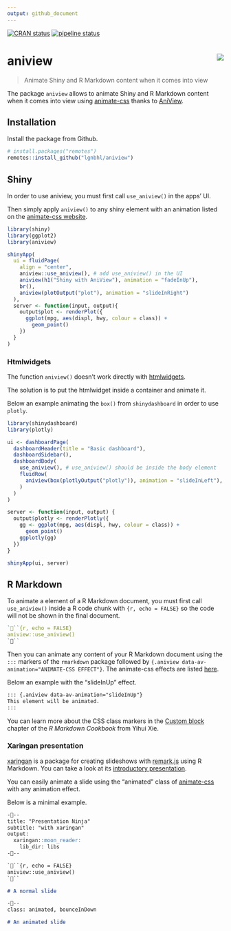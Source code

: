 ```yaml
---
output: github_document
---
```


<!-- README.md is generated from README.Rmd. Please edit that file -->

[![CRAN status](https://www.r-pkg.org/badges/version/aniview)](https://CRAN.R-project.org/package=aniview)
[![pipeline status](https://gitlab.com/lgnbhl/aniview/badges/master/pipeline.svg)](https://gitlab.com/lgnbhl/aniview/pipelines)

# aniview <img src="man/figures/logo.png" align="right" />

> Animate Shiny and R Markdown content when it comes into view

The package `aniview` allows to animate Shiny and R Markdown content when it comes into view using [animate-css](https://daneden.github.io/animate.css/) thanks to [AniView](https://jjcosgrove.github.io/jquery-aniview/).

## Installation

Install the package from Github.

```r
# install.packages("remotes")
remotes::install_github("lgnbhl/aniview")
```

## Shiny

In order to use aniview, you must first call `use_aniview()` in the apps' UI. 

Then simply apply `aniview()` to any shiny element with an animation listed on the [animate-css website](https://daneden.github.io/animate.css/).

```r
library(shiny)
library(ggplot2)
library(aniview)

shinyApp(
  ui = fluidPage(
    align = "center",
    aniview::use_aniview(), # add use_aniview() in the UI
    aniview(h1("Shiny with AniView"), animation = "fadeInUp"),
    br(),
    aniview(plotOutput("plot"), animation = "slideInRight")
  ),
  server <- function(input, output){
    output$plot <- renderPlot({
      ggplot(mpg, aes(displ, hwy, colour = class)) + 
        geom_point()
    })
  }
)
```

### Htmlwidgets

The function `aniview()` doesn't work directly with [htmlwidgets](https://www.htmlwidgets.org/).

The solution is to put the htmlwidget inside a container and animate it.

Below an example animating the `box()` from `shinydashboard` in order to use `plotly`.

```r
library(shinydashboard)
library(plotly)

ui <- dashboardPage(
  dashboardHeader(title = "Basic dashboard"),
  dashboardSidebar(),
  dashboardBody(
    use_aniview(), # use_aniview() should be inside the body element
    fluidRow(
      aniview(box(plotlyOutput("plotly")), animation = "slideInLeft"),
    )
  )
)

server <- function(input, output) {
  output$plotly <- renderPlotly({
    gg <- ggplot(mpg, aes(displ, hwy, colour = class)) + 
      geom_point()
    ggplotly(gg)
  })
}

shinyApp(ui, server)
```

## R Markdown

To animate a element of a R Markdown document, you must first call `use_aniview()` inside a R code chunk with ```{r, echo = FALSE}``` so the code will not be shown in the final document.

``` r
```{r, echo = FALSE}
aniview::use_aniview()
```
```

Then you can animate any content of your R Markdown document using the `:::` markers of the `rmarkdown` package followed by `{.aniview data-av-animation="ANIMATE-CSS EFFECT"}`. The animate-css effects are listed [here](https://daneden.github.io/animate.css/).

Below an example with the "slideInUp" effect.

```md
::: {.aniview data-av-animation="slideInUp"}
This element will be animated.
:::
```

You can learn more about the CSS class markers in the [Custom block](https://bookdown.org/yihui/rmarkdown-cookbook/custom-blocks.html) chapter of the *R Markdown Cookbook* from Yihui Xie.

### Xaringan presentation

[xaringan](https://github.com/yihui/xaringan) is a package for creating slideshows with [remark.js](https://github.com/gnab/remark) using R Markdown. You can take a look at its [introductory presentation](https://slides.yihui.name/xaringan/).

You can easily animate a slide using the "animated" class of [animate-css](https://daneden.github.io/animate.css/) with any animation effect.

Below is a minimal example.

```md
---
title: "Presentation Ninja"
subtitle: "with xaringan"
output:
  xaringan::moon_reader:
    lib_dir: libs
---

```{r, echo = FALSE}
aniview::use_aniview()
```

# A normal slide

---
class: animated, bounceInDown

# An animated slide
```
